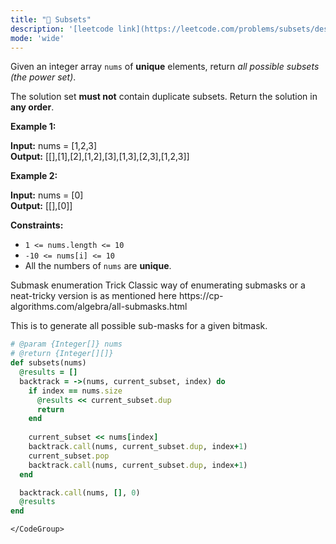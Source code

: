 ```yaml
---
title: "🧀 Subsets"
description: '[leetcode link](https://leetcode.com/problems/subsets/description/)'
mode: 'wide'
---
```

<Tabs>
  <Tab title="Question" icon="circle-question" iconType="regular">
    <Card>
      <p>Given an integer array <code>nums</code> of <strong>unique</strong> elements, return <em>all possible</em> <span data-keyword="subset"><em>subsets</em></span> <em>(the power set)</em>.</p>  <p>The solution set <strong>must not</strong> contain duplicate subsets. Return the solution in <strong>any order</strong>.</p>   <p><strong class="example">Example 1:</strong></p>   <strong>Input:</strong> nums = [1,2,3] <br/> <strong>Output:</strong> [[],[1],[2],[1,2],[3],[1,3],[2,3],[1,2,3]]   <p><strong class="example">Example 2:</strong></p>   <strong>Input:</strong> nums = [0] <br/> <strong>Output:</strong> [[],[0]]    <p><strong>Constraints:</strong></p>  <ul>  <li><code>1 &lt;= nums.length &lt;= 10</code></li>  <li><code>-10 &lt;= nums[i] &lt;= 10</code></li>  <li>All the numbers of&nbsp;<code>nums</code> are <strong>unique</strong>.</li> </ul> 
    </Card>
  </Tab>
  <Tab title="Solution" icon="lightbulb" iconType="regular" >
    <Card>
      Submask enumeration Trick
Classic way of enumerating submasks or a neat-tricky version is as mentioned here
https://cp-algorithms.com/algebra/all-submasks.html

This is to generate all possible sub-masks for a given bitmask.
</Card>
  <Expandable title="code">
    <CodeGroup dropdown>
```ruby title="Subsets" lines
# @param {Integer[]} nums
# @return {Integer[][]}
def subsets(nums)
  @results = []
  backtrack = ->(nums, current_subset, index) do
    if index == nums.size
      @results << current_subset.dup
      return
    end
    
    current_subset << nums[index]
    backtrack.call(nums, current_subset.dup, index+1)
    current_subset.pop
    backtrack.call(nums, current_subset.dup, index+1)    
  end

  backtrack.call(nums, [], 0)
  @results
end
```
    </CodeGroup>
  </Expandable>
  </Tab>
</Tabs>